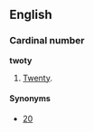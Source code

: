 ==English==

===Cardinal number===
'''twoty'''

# {{nonstandard}} [[twenty|Twenty]].

====Synonyms====
*[[20]]